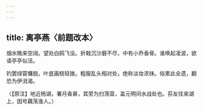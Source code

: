 ```yaml
---
---
---
```

title: 离亭燕〈前题改本〉
---



烟水晚来空阔。望处白鸥飞没。折戟沉沙磨不尽，中有小乔香骨。谁唤起凌波，欲语亭亭似活。

钓罢绿蓑慵脱。叶底画桡轻拨。粗服乱头相对处，绝称淡妆浓抹。俗累此全遗，翻恐为伊消渴。

〈【原注】地近杨湖，署月香甚，其旁为扫荡营，盖元明间水战处也。荪友往来湖上，因号藕荡渔人。〉